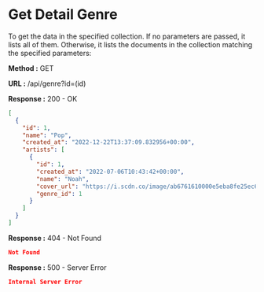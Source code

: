 
# Get Detail Genre

To get the data in the specified collection. If no parameters are passed, it lists all of them.
Otherwise, it lists the documents in the collection matching the specified parameters:

**Method :** <Badge variant="success">GET</Badge>

**URL :** <Badge variant="dark">/api/genre?id=(id)</Badge>

**Response :** <BadgeOutline variant="success">200 - OK</BadgeOutline>

```json
[
  {
    "id": 1,
    "name": "Pop",
    "created_at": "2022-12-22T13:37:09.832956+00:00",
    "artists": [
      {
        "id": 1,
        "created_at": "2022-07-06T10:43:42+00:00",
        "name": "Noah",
        "cover_url": "https://i.scdn.co/image/ab6761610000e5eba8fe25ec607f3cca02f5db6c",
        "genre_id": 1
      } 
    ]
  }
]
```

**Response :** <BadgeOutline variant="warning">404 - Not Found</BadgeOutline>

```json
Not Found
```

**Response :** <BadgeOutline variant="danger">500 - Server Error</BadgeOutline>

```json
Internal Server Error
```
